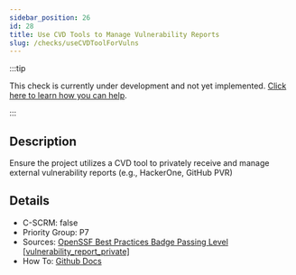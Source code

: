 ```yaml
---
sidebar_position: 26
id: 28
title: Use CVD Tools to Manage Vulnerability Reports
slug: /checks/useCVDToolForVulns
---
```


<!-- BANNER:START -->
:::tip

This check is currently under development and not yet implemented. [Click here to learn how you can help](/contribute).

:::
<!-- BANNER:END -->

<!-- DESCRIPTION:START -->
## Description
Ensure the project utilizes a CVD tool to privately receive and manage external vulnerability reports (e.g., HackerOne, GitHub PVR)
<!-- DESCRIPTION:END -->

<!-- DETAILS:START -->
## Details
- C-SCRM: false
- Priority Group: P7
- Sources: [OpenSSF Best Practices Badge Passing Level [vulnerability_report_private]](https://www.bestpractices.dev/en/criteria?details=true&rationale=true#0.vulnerability_report_private)
- How To: [Github Docs](https://docs.github.com/en/code-security/security-advisories/working-with-repository-security-advisories/configuring-private-vulnerability-reporting-for-an-organization)

<!-- DETAILS:END -->
